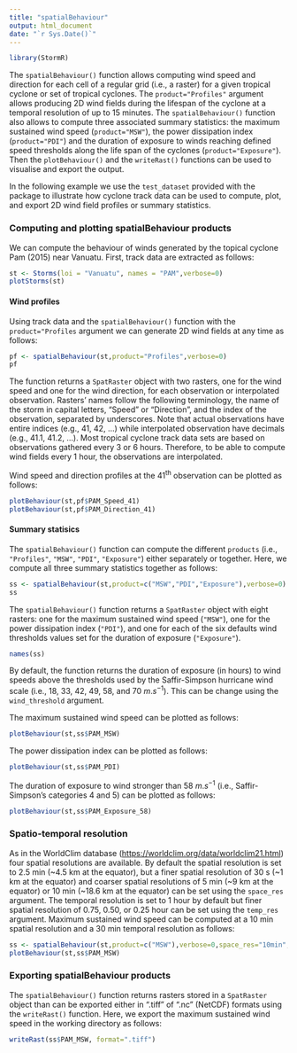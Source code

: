 ```yaml
---
title: "spatialBehaviour"
output: html_document
date: "`r Sys.Date()`"
---
```


``` r
library(StormR)
```

The `spatialBehaviour()` function allows computing wind speed and direction for each cell of a regular grid (i.e., a raster) for a given tropical cyclone or set of tropical cyclones. The `product="Profiles"` argument allows producing 2D wind fields during the lifespan of the cyclone at a temporal resolution of up to 15 minutes. The `spatialBehaviour()` function also allows to compute three associated summary statistics: the maximum sustained wind speed (`product="MSW"`), the power dissipation index (`product="PDI"`) and the duration of exposure to winds reaching defined speed thresholds along the life span of the cyclones (`product="Exposure"`). Then the `plotBehaviour()` and the `writeRast()` functions can be used to visualise and export the output.

In the following example we use the `test_dataset` provided with the package to illustrate how cyclone track data can be used to compute, plot, and export 2D wind field profiles or summary statistics.

### Computing and plotting spatialBehaviour products

We can compute the behaviour of winds generated by the topical cyclone Pam (2015) near Vanuatu. First, track data are extracted as follows: 

```r
st <- Storms(loi = "Vanuatu", names = "PAM",verbose=0)
plotStorms(st)
```

#### Wind profiles

Using track data and the `spatialBehaviour()` function with the `product="Profiles` argument we can generate 2D wind fields at any time as follows:

```r
pf <- spatialBehaviour(st,product="Profiles",verbose=0)
pf
```

The function returns a `SpatRaster` object with two rasters, one for the wind speed and one for the wind direction, for each observation or interpolated observation. Rasters' names follow the following terminology, the name of the storm in capital letters, "Speed" or "Direction", and the index of the observation, separated by underscores. Note that actual observations have entire indices (e.g., 41, 42, ...) while interpolated observation have decimals (e.g., 41.1, 41.2, ...). Most tropical cyclone track data sets are based on observations gathered every 3 or 6 hours. Therefore, to be able to compute wind fields every 1 hour, the observations are interpolated.

Wind speed and direction profiles at the 41^th^ observation can be plotted as follows:

```r
plotBehaviour(st,pf$PAM_Speed_41)
plotBehaviour(st,pf$PAM_Direction_41)
```

#### Summary statisics

The `spatialBehaviour()` function can compute the different `products` (i.e., `"Profiles"`, `"MSW"`, `"PDI"`, `"Exposure"`) either separately or together. Here, we compute all three summary statistics together as follows:

```r
ss <- spatialBehaviour(st,product=c("MSW","PDI","Exposure"),verbose=0)
ss
```

The `spatialBehaviour()` function returns a `SpatRaster` object with eight rasters: one for the maximum sustained wind speed (`"MSW"`), one for the power dissipation index (`"PDI"`), and one for each of the six defaults wind thresholds values set for the duration of exposure (`"Exposure"`).

```r
names(ss)
```

By default, the function returns the duration of exposure (in hours) to wind speeds above the thresholds used by the Saffir-Simpson hurricane wind scale (i.e., 18, 33, 42, 49, 58, and 70 $m.s^{-1}$). This can be change using the `wind_threshold` argument.

The maximum sustained wind speed can be plotted as follows:

```r
plotBehaviour(st,ss$PAM_MSW)
```

The power dissipation index can be plotted as follows:

```r
plotBehaviour(st,ss$PAM_PDI)
```

The duration of exposure to wind stronger than 58 $m.s^{-1}$ (i.e., Saffir-Simpson's categories 4 and 5) can be plotted as follows:

```r
plotBehaviour(st,ss$PAM_Exposure_58)
```

### Spatio-temporal resolution

As in the WorldClim database (<https://worldclim.org/data/worldclim21.html>) four spatial resolutions are available. By default the spatial resolution is set to 2.5 min (~4.5 km at the equator), but a finer spatial resolution of 30 s (~1 km at the equator) and coarser spatial resolutions of 5 min (~9 km at the equator) or 10 min (~18.6 km at the equator) can be set using the `space_res` argument. The temporal resolution is set to 1 hour by default but finer spatial resolution of 0.75, 0.50, or 0.25 hour can be set using the `temp_res` argument. Maximum sustained wind speed can be computed at a 10 min spatial resolution and a 30 min temporal resolution as follows: 

```r
ss <- spatialBehaviour(st,product=c("MSW"),verbose=0,space_res="10min",temp_res=0.5)
plotBehaviour(st,ss$PAM_MSW)
```

### Exporting spatialBehaviour products

The `spatialBehaviour()` function returns rasters stored in a `SpatRaster` object than can be exported either in ".tiff" of ".nc" (NetCDF) formats using the `writeRast()` function. Here, we export the maximum sustained wind speed in the working directory as follows:

``` r
writeRast(ss$PAM_MSW, format=".tiff")
```
